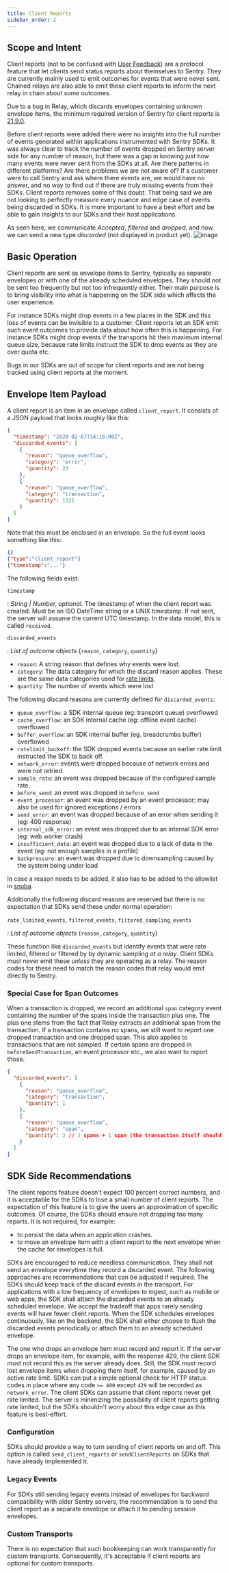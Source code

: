 ```yaml
---
title: Client Reports
sidebar_order: 2
---
```


## Scope and Intent

Client reports (not to be confused with [User Feedback](https://docs.sentry.io/product/user-feedback/))
are a protocol feature that let clients send status reports
about themselves to Sentry. They are currently mainly used to emit outcomes
for events that were never sent. Chained relays are also able to emit these
client reports to inform the next relay in chain about _some_ outcomes.

Due to a bug in Relay, which discards envelopes containing unknown envelope
items, the minimum required version of Sentry for client reports is
[21.9.0](https://github.com/getsentry/relay/blob/master/CHANGELOG.md#2190).

Before client reports were added there were no insights into the full number of events generated within applications instrumented with Sentry SDKs. It was always clear to track the number of events dropped on Sentry server side for any number of reason, but there was a gap in knowing just how many events were never sent from the SDKs at all. Are there patterns in different platforms? Are there problems we are not aware of? If a customer were to call Sentry and ask where there events are, we would have no answer, and no way to find out if there are truly missing events from their SDKs. Client reports removes some of this doubt. That being said we are not looking to perfectly measure every nuance and edge case of events being discarded in SDKs. It is more important to have a best effort and be able to gain insights to our SDKs and their host applications.

As seen here, we communicate _Accepted_, _filtered_ and _dropped_, and now we can send a new type _discarded_ (not displayed in product yet).
![image](https://user-images.githubusercontent.com/47563310/166436813-8c92e6b2-acf0-4a81-9413-b94c9a178fbf.png)

## Basic Operation

Client reports are sent as envelope items to Sentry, typically as separate
envelopes or with one of the already scheduled envelopes. They should not
be sent too frequently but not too infrequently either. Their main purpose
is to bring visibility into what is happening on the SDK side which affects
the user experience.

For instance SDKs might drop events in a few places in the SDK and this loss
of events can be invisible to a customer. Client reports let an SDK emit
such event outcomes to provide data about how often this is happening. For
instance SDKs might drop events if the transports hit their maximum internal
queue size, because rate limits instruct the SDK to drop events as they are
over quota etc.

Bugs in our SDKs are out of scope for client reports and are not being tracked
using client reports at the moment.

## Envelope Item Payload

A client report is an item in an envelope called `client_report`. It consists
of a JSON payload that looks roughly like this:

```json
{
  "timestamp": "2020-02-07T14:16:00Z",
  "discarded_events": [
    {
      "reason": "queue_overflow",
      "category": "error",
      "quantity": 23
    },
    {
      "reason": "queue_overflow",
      "category": "transaction",
      "quantity": 1321
    }
  ]
}
```

Note that this must be enclosed in an envelope. So the full event looks
something like this:

```json
{}
{"type":"client_report"}
{"timestamp":"..."}
```

The following fields exist:

`timestamp`

: _String | Number, optional_. The timestamp of when the client report was created. Must be an ISO DateTime string or a UNIX timestamp. If not sent, the server will assume the current UTC timestamp. In the data model, this is called `received`.

`discarded_events`

: _List of outcome objects_ \{`reason`, `category`, `quantity`\}

- `reason`: A string reason that defines why events were lost.
- `category`: The data category for which the discard reason applies. These are the same data categories used for [rate limits](/sdk/expected-features/rate-limiting/#definitions).
- `quantity`: The number of events which were lost

The following discard reasons are currently defined for `discarded_events`:

- `queue_overflow`: a SDK internal queue (eg: transport queue) overflowed
- `cache_overflow`: an SDK internal cache (eg: offline event cache) overflowed
- `buffer_overflow`: an SDK internal buffer (eg. breadcrumbs buffer) overflowed
- `ratelimit_backoff`: the SDK dropped events because an earlier rate limit
  instructed the SDK to back off.
- `network_error`: events were dropped because of network errors and were not retried.
- `sample_rate`: an event was dropped because of the configured sample rate.
- `before_send`: an event was dropped in `before_send`
- `event_processor`: an event was dropped by an event processor; may also be used for ignored exceptions / errors
- `send_error`: an event was dropped because of an error when sending it (eg: 400 response)
- `internal_sdk_error`: an event was dropped due to an internal SDK error (eg: web worker crash)
- `insufficient_data`: an event was dropped due to a lack of data in the event (eg: not enough samples in a profile)
- `backpressure`: an event was dropped due to downsampling caused by the system being under load

In case a reason needs to be added,
it also has to be added to the allowlist in [snuba](https://github.com/getsentry/snuba/blob/1a2528dacaf7415f71866bf2602ce473832d938c/rust_snuba/src/processors/outcomes.rs#L15-L27).

Additionally the following discard reasons are reserved but there is no expectation
that SDKs send these under normal operation:

`rate_limited_events`, `filtered_events`, `filtered_sampling_events`

: _List of outcome objects_ \{`reason`, `category`, `quantity`\}

These function like `discarded_events` but identify events that were rate limited,
filtered or filtered by by dynamic sampling _at a relay_. Client SDKs must never
emit these _unless_ they are operating as a relay. The reason codes for these
need to match the reason codes that relay would emit directly to Sentry.

### Special Case for Span Outcomes

When a transaction is dropped, we record an additional `span` category event containing the number of the spans inside the transaction plus one.
The plus one stems from the fact that Relay extracts an additional span from the transaction. If a transaction contains no spans, we still want to report one dropped transaction and one dropped span. This also applies to transactions that are not sampled.
If certain spans are dropped in `beforeSendTransaction`, an event processor etc., we also want to report those.

```json
{
  "discarded_events": [
    {
      "reason": "queue_overflow",
      "category": "transaction",
      "quantity": 1
    },
    {
      "reason": "queue_overflow",
      "category": "span",
      "quantity": 3 // 2 spans + 1 span (the transaction itself should be counted)
    }
  ]
}
```

## SDK Side Recommendations

The client reports feature doesn't expect 100 percent correct numbers, and it is
acceptable for the SDKs to lose a small number of client reports. The expectation of
this feature is to give the users an approximation of specific outcomes. Of course,
the SDKs should ensure not dropping too many reports. It is not required, for example:

- to persist the data when an application crashes.
- to move an envelope item with a client report to the next envelope when the cache for envelopes is full.

SDKs are encouraged to reduce needless communication. They shall not send an envelope
everytime they record a discarded event. The following approaches are recommendations
that can be adjusted if required. The SDKs should keep track of the discard events in
the transport. For applications with a low frequency of envelopes to ingest, such as
mobile or web apps, the SDK shall attach the discarded events to an already scheduled
envelope. We accept the tradeoff that apps rarely sending events will have fewer
client reports. When the SDK schedules envelopes continuously, like on the backend,
the SDK shall either choose to flush the discarded events periodically or attach them
to an already scheduled envelope.

The one who drops an envelope item must record and report it. If the server drops
an envelope item, for example, with the response 429, the client SDK must not record
this as the server already does. Still, the SDK must record lost envelope items
when dropping them itself, for example, caused by an active rate limit. SDKs can put
a simple optional check for HTTP status codes in place where any code `>= 400` except
`429` will be recorded as `network_error`. The client SDKs can assume that client
reports never get rate limited. The server is minimizing the possibility of client
reports getting rate limited, but the SDKs shouldn't worry about this edge case as
this feature is best-effort.

### Configuration

SDKs should provide a way to turn sending of client reports on and off. This option is called `send_client_reports` or `sendClientReports` on SDKs that have already implemented it.

### Legacy Events

For SDKs still sending legacy events instead of envelopes for backward compatibility with
older Sentry servers, the recommendation is to send the client report as a separate
envelope or attach it to pending session envelopes.

### Custom Transports

There is no expectation that such bookkeeping can work transparently for custom transports.
Consequently, it's acceptable if client reports are optional for custom transports.
